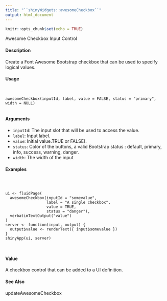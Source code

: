 ```yaml
---
title: "``shinyWidgets::awesomeCheckbox``"
output: html_document
---
```


```r
knitr::opts_chunk$set(echo = TRUE)
```


Awesome Checkbox Input Control

#### Description

Create a Font Awesome Bootstrap checkbox that can be used to specify logical values.

#### Usage
<pre><code>

awesomeCheckbox(inputId, label, value = FALSE, status = "primary", width = NULL)

</code></pre>
#### Arguments

* ``inputId``:   The input slot that will be used to access the value.
* ``label  ``: Input label.
* ``value ``:  Initial value.TRUE or FALSE).
* ``status``:  Color of the buttons, a valid Bootstrap status : default, primary, info, success, warning, danger.
* `` width ``: The width of the input


#### Examples
<pre><code>


ui <- fluidPage(
  awesomeCheckbox(inputId = "somevalue",
                  label = "A single checkbox",
                  value = TRUE,
                  status = "danger"),
  verbatimTextOutput("value")
)
server <- function(input, output) {
  output$value <- renderText({ input$somevalue })
}
shinyApp(ui, server)


</code></pre>


#### Value

A checkbox control that can be added to a UI definition.

#### See Also
updateAwesomeCheckbox
